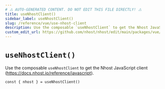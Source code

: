 ```yaml
---
# ⚠️ AUTO-GENERATED CONTENT. DO NOT EDIT THIS FILE DIRECTLY! ⚠️
title: useNhostClient()
sidebar_label: useNhostClient()
slug: /reference/vue/use-nhost-client
description: Use the composable `useNhostClient` to get the Nhost JavaScript client (https://docs.nhost.io/reference/javascript).
custom_edit_url: https://github.com/nhost/nhost/edit/main/packages/vue/src/useNhostClient.ts#L29
---
```


# `useNhostClient()`

Use the composable `useNhostClient` to get the Nhost JavaScript client (https://docs.nhost.io/reference/javascript).

```tsx
const { nhost } = useNhostClient()
```
